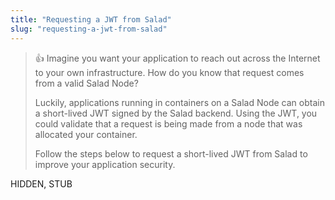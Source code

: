 ```yaml
---
title: "Requesting a JWT from Salad"
slug: "requesting-a-jwt-from-salad"
---
```


> 👍 Imagine you want your application to reach out across the Internet to your own infrastructure. How do you know that request comes from a valid Salad Node?
>
> Luckily, applications running in containers on a Salad Node can obtain a short-lived JWT signed by the Salad backend. Using the JWT, you could validate that a request is being made from a node that was allocated your container.
>
> Follow the steps below to request a short-lived JWT from Salad to improve your application security.

HIDDEN, STUB
